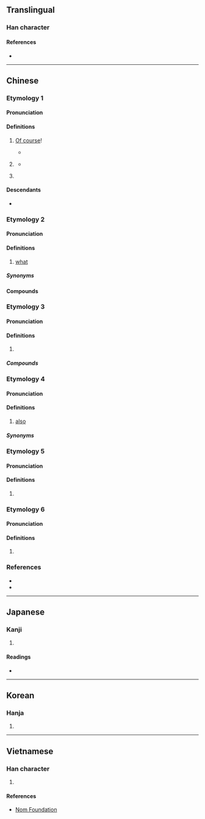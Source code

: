 {{character info}}
==Translingual==

===Han character===
{{Han char|rn=30|rad=口|as=11|sn=14|four=60094|canj=RIDD,RIJC|ids=⿰口麻}}

====References====
* {{Han ref|kx=0206.201|dkj=04230|dj=0429.190|hdz=10678.070|uh=561B|ud=22043|bh=B9C0|bd=47552}}

----

==Chinese==
{{attention|hak|read as "mà"?}}

===Etymology 1===
{{zh-forms}}

====Pronunciation====
{{zh-pron
|m=ma
|c=maa3
|mn=ml:--ma/tw:--mah
|cat=part
}}

====Definitions====
{{zh-hanzi}}

# {{s|stresses that the preceding is obvious}} [[of course|Of course]]!
#: {{zh-x|這樣 才 對 嘛！|That's how it should be!}}
#* {{zh-x|你 知 嘛。林 仔 係 特登 嚟 睇 你 㗎。|Young Lam came to specially see you. You already know this '''of course'''.|C}}
# {{n-g|Signals a pause in a sentence, similar to the function of a [[comma]].}}
#: {{zh-x|你 嘛，不必 去。|You'''...''' don't need to go.}}
#* {{zh-x|什麼 嘛，我 還 以為 地震 了。|What? I thought there was an earthquake.}}
# {{n-g|Marks an expectation or request.}}
#: {{zh-x|別 著[着]{zhāo}急 嘛。|Don't worry.}}

====Descendants====
* {{desc|bor=1|en|mah#Etymology 2}}

===Etymology 2===
{{zh-forms}}

====Pronunciation====
{{zh-pron
|m=má,er=y
|cat=pron
}}

====Definitions====
{{zh-hanzi}}

# {{lb|zh|dialectal}} [[what]]

=====Synonyms=====
{{zh-dial|什麼}}

====Compounds====
{{zh-der|幹嘛|嘛兒}}

===Etymology 3===
{{zh-forms}}

====Pronunciation====
{{zh-pron
|m=ma
|c=maa4
|cat=
}}

====Definitions====
{{zh-hanzi}}

# {{zh-only|喇嘛}}

=====Compounds=====
{{zh-der|喇嘛|喇嘛教|班禪喇嘛|燒喇嘛|達賴喇嘛}}

===Etymology 4===
{{zh-forms|alt=嗎}}

====Pronunciation====
{{zh-pron
|mn=xm,zz,tw:mā/qz,jj,ph:mǎ
|cat=adv
}}

====Definitions====
{{zh-hanzi}}

# {{lb|zh|Min Nan}} [[also]]
#: {{zh-x|無 魚 蝦 嘛 好|If there are no fish, prawns are '''also''' good.|MN}}

=====Synonyms=====
{{zh-dial|也}}

===Etymology 5===
{{zh-forms}}

====Pronunciation====
{{zh-pron
|m=má
|cat=
}}

====Definitions====
{{zh-hanzi}}

# {{zh-only|唵嘛呢叭咪吽}}

===Etymology 6===
{{zh-forms|alt=嗎}}

====Pronunciation====
{{zh-pron
|mn=xm,qz,tw:mà
|cat=
}}

====Definitions====
{{zh-hanzi}}

# {{zh-only|嘛嘛吼}}

===References===
* {{R:yue:mfccd}}
* {{thcwd|10417}}

{{zh-cat|Beginning}}

----

==Japanese==

===Kanji===
{{ja-kanji|grade=|rs=口11}}

# {{rfdef|ja|sort=口11}}

====Readings====
* {{ja-readings|goon=め|kanon=ば|kanyoon=ま|kun=}}

----

==Korean==

===Hanja===
{{ko-hanja|hangeul=마|rv=ma|mr=ma|y=ma}}

# {{rfdef|ko|sort=口11}}

----

==Vietnamese==

===Han character===
{{vi-readings|reading=ma|rs=口11}}

# {{rfdef|vi|sort=口11}}

====References====
* [http://nomfoundation.org/common/nom_details.php?codepoint=561b Nom Foundation]